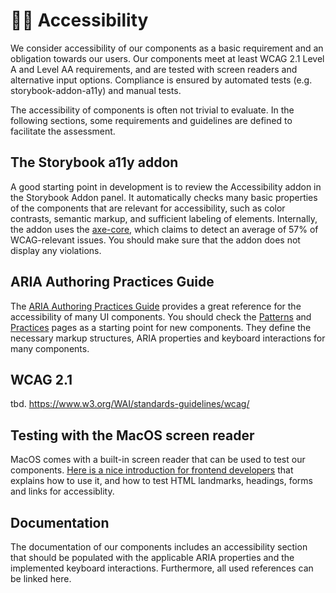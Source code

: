
<Meta title="Requirements/Accessibility" />

# 🧏‍♀️ Accessibility

We consider accessibility of our components as a basic requirement and an obligation towards our users. Our components meet at least WCAG 2.1 Level A and Level AA requirements, and are tested with screen readers and alternative input options. Compliance is ensured by automated tests (e.g. storybook-addon-a11y) and manual tests.

The accessibility of components is often not trivial to evaluate. In the following sections, some requirements and guidelines are defined to facilitate the assessment.

## The Storybook a11y addon

A good starting point in development is to review the Accessibility addon in the Storybook Addon panel. It automatically checks many basic properties of the components that are relevant for accessibility, such as color contrasts, semantic markup, and sufficient labeling of elements. Internally, the addon uses the [axe-core](https://github.com/dequelabs/axe-core), which claims to detect an average of 57% of WCAG-relevant issues. You should make sure that the addon does not display any violations.

## ARIA Authoring Practices Guide

The [ARIA Authoring Practices Guide](https://www.w3.org/WAI/ARIA/apg/) provides a great reference for the accessibility of many UI components. You should check the [Patterns](https://www.w3.org/WAI/ARIA/apg/patterns/) and [Practices](https://www.w3.org/WAI/ARIA/apg/practices/) pages as a starting point for new components. They define the necessary markup structures, ARIA properties and keyboard interactions for many components.

## WCAG 2.1

tbd. https://www.w3.org/WAI/standards-guidelines/wcag/

## Testing with the MacOS screen reader

MacOS comes with a built-in screen reader that can be used to test our components. [Here is a nice introduction for frontend developers](https://get-evinced.com/blog/screen-readers-101-for-front-end-developers-mac/) that explains how to use it, and how to test HTML landmarks, headings, forms and links for accessiblity.

## Documentation

The documentation of our components includes an accessibility section that should be populated with the applicable ARIA properties and the implemented keyboard interactions. Furthermore, all used references can be linked here.

